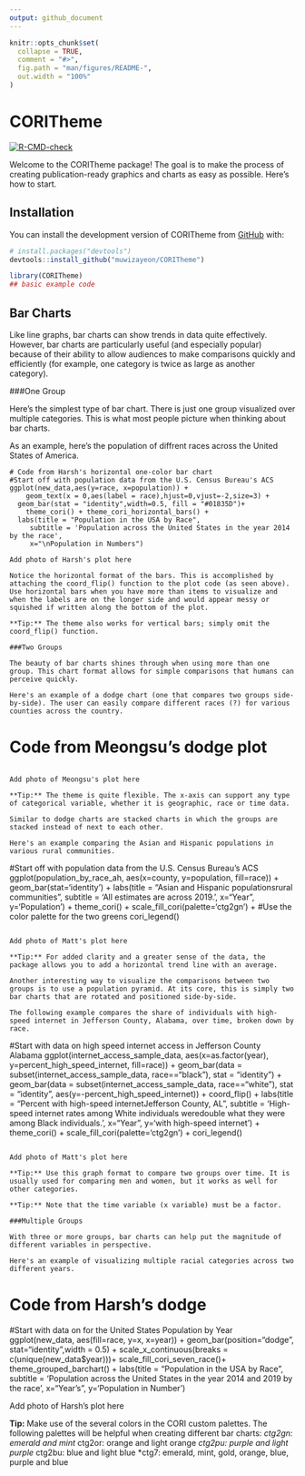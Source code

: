 ```yaml
---
output: github_document
---
```


<!-- README.md is generated from README.Rmd. Please edit that file -->

```r
knitr::opts_chunk$set(
  collapse = TRUE,
  comment = "#>",
  fig.path = "man/figures/README-",
  out.width = "100%"
)
```

# CORITheme

<!-- badges: start -->
[![R-CMD-check](https://github.com/muwizayeon/CORITheme/actions/workflows/R-CMD-check.yaml/badge.svg)](https://github.com/muwizayeon/CORITheme/actions/workflows/R-CMD-check.yaml)
<!-- badges: end -->

Welcome to the CORITheme package! The goal is to make the process of creating publication-ready graphics and charts as easy as possible. Here's how to start.

## Installation

You can install the development version of CORITheme from [GitHub](https://github.com/) with:

``` r
# install.packages("devtools")
devtools::install_github("muwizayeon/CORITheme")
```

```r
library(CORITheme)
## basic example code
```

## Bar Charts

Like line graphs, bar charts can show trends in data quite effectively. However, bar charts are particularly useful (and especially popular) because of their ability to allow audiences to make comparisons quickly and efficiently (for example, one category is twice as large as another category). 

###One Group

Here's the simplest type of bar chart. There is just one group visualized over multiple categories. This is what most people picture when thinking about bar charts.

As an example, here's the population of diffrent races across the United States of America. 

```
# Code from Harsh's horizontal one-color bar chart
#Start off with population data from the U.S. Census Bureau's ACS
ggplot(new_data,aes(y=race, x=population)) +
    geom_text(x = 0,aes(label = race),hjust=0,vjust=-2,size=3) +
  geom_bar(stat = "identity",width=0.5, fill = "#01835D")+
    theme_cori() + theme_cori_horizontal_bars() +
  labs(title = "Population in the USA by Race",
     subtitle = 'Population across the United States in the year 2014 by the race',
     x="\nPopulation in Numbers") 

Add photo of Harsh's plot here 

Notice the horizontal format of the bars. This is accomplished by attaching the coord_flip() function to the plot code (as seen above). Use horizontal bars when you have more than items to visualize and when the labels are on the longer side and would appear messy or squished if written along the bottom of the plot. 

**Tip:** The theme also works for vertical bars; simply omit the coord_flip() function. 

###Two Groups

The beauty of bar charts shines through when using more than one group. This chart format allows for simple comparisons that humans can perceive quickly. 

Here's an example of a dodge chart (one that compares two groups side-by-side). The user can easily compare different races (?) for various counties across the country. 

```
# Code from Meongsu's dodge plot

```

Add photo of Meongsu's plot here 

**Tip:** The theme is quite flexible. The x-axis can support any type of categorical variable, whether it is geographic, race or time data. 

Similar to dodge charts are stacked charts in which the groups are stacked instead of next to each other. 

Here's an example comparing the Asian and Hispanic populations in various rural communities. 

```
#Start off with population data from the U.S. Census Bureau's ACS
ggplot(population_by_race_ah, aes(x=county, y=population, fill=race)) + 
    geom_bar(stat='identity') +
    labs(title = "Asian and Hispanic populations\nin rural communities",
         subtitle = 'All estimates are across 2019.',
         x="Year", 
         y='Population') + 
    theme_cori() + 
    scale_fill_cori(palette='ctg2gn') + #Use the color palette for the two greens
    cori_legend()

```

Add photo of Matt's plot here

**Tip:** For added clarity and a greater sense of the data, the package allows you to add a horizontal trend line with an average. 

Another interesting way to visualize the comparisons between two groups is to use a population pyramid. At its core, this is simply two bar charts that are rotated and positioned side-by-side. 

The following example compares the share of individuals with high-speed internet in Jefferson County, Alabama, over time, broken down by race. 

```
#Start with data on high speed internet access in Jefferson County Alabama
ggplot(internet_access_sample_data, aes(x=as.factor(year), y=percent_high_speed_internet, fill=race)) + 
    geom_bar(data = subset(internet_access_sample_data, race=="black"), stat = "identity") +
    geom_bar(data = subset(internet_access_sample_data, race=="white"), stat = "identity",                               aes(y=-percent_high_speed_internet)) + 
    coord_flip() +
    labs(title = "Percent with high-speed internet\nin Jefferson County, AL",
         subtitle = 'High-speed internet rates among White individuals were\nalmost double what they were among             Black individuals.',
          x="Year", 
          y='\nPercent with high-speed internet') +
    theme_cori() + 
    scale_fill_cori(palette='ctg2gn') + 
    cori_legend()

```

Add photo of Matt's plot here 

**Tip:** Use this graph format to compare two groups over time. It is usually used for comparing men and women, but it works as well for other categories. 

**Tip:** Note that the time variable (x variable) must be a factor. 

###Multiple Groups

With three or more groups, bar charts can help put the magnitude of different variables in perspective. 

Here's an example of visualizing multiple racial categories across two different years.

```
# Code from Harsh's dodge 

#Start with data on for the United States Population by Year
ggplot(new_data, aes(fill=race, y=x, x=year)) + 
  geom_bar(position="dodge", stat="identity",width = 0.5) +
  scale_x_continuous(breaks = c(unique(new_data$year)))+
  scale_fill_cori_seven_race()+
  theme_grouped_barchart() +
  labs(title = "Population in the USA by Race",
       subtitle = 'Population across the United States in the year 2014 and 2019 by the race\n\n',
       x="Year's",
       y='Population in Number') 

Add photo of Harsh's plot here 

**Tip:** Make use of the several colors in the CORI custom palettes. The following palettes will be helpful when creating different bar charts: 
*ctg2gn: emerald and mint 
*ctg2or: orange and light orange
*ctg2pu: purple and light purple
*ctg2bu: blue and light blue
*ctg7: emerald, mint, gold, orange, blue, purple and blue
